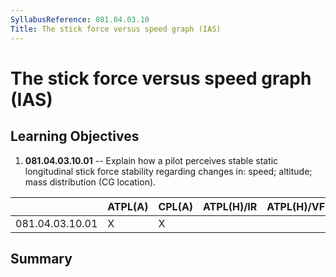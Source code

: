 ```yaml
---
SyllabusReference: 081.04.03.10
Title: The stick force versus speed graph (IAS)
---
```


# The stick force versus speed graph (IAS)

## Learning Objectives

1.  **081.04.03.10.01** -- Explain how a pilot perceives stable static
    longitudinal stick force stability regarding changes in: speed; altitude;
    mass distribution (CG location).

|                 | ATPL(A) | CPL(A) | ATPL(H)/IR | ATPL(H)/VFR | CPL(H) | IR  | CBIR(A) |
| --------------- | ------- | ------ | ---------- | ----------- | ------ | --- | ------- |
| 081.04.03.10.01 | X       | X      |            |             |        |     |         |

## Summary
